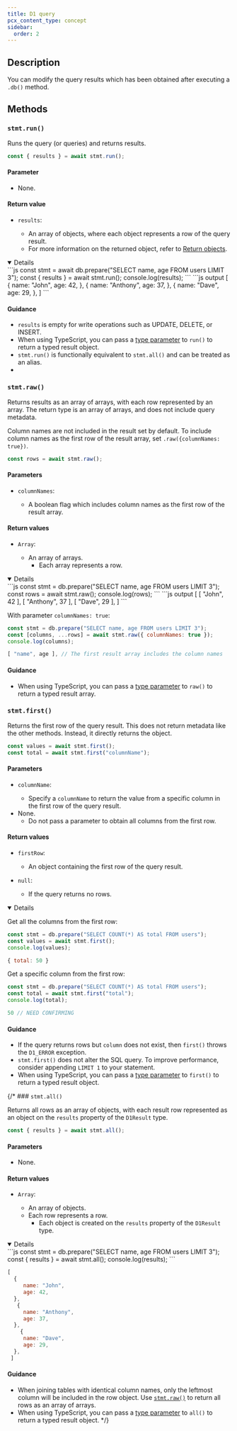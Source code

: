 ```yaml
---
title: D1 query
pcx_content_type: concept
sidebar:
  order: 2
---
```



## Description

You can modify the query results which has been obtained after executing a `.db()` method.

## Methods

### `stmt.run()`

Runs the query (or queries) and returns results.

```js
const { results } = await stmt.run();
```

#### Parameter

- None.

#### Return value

- <code>results</code>: <Type text="Array"/>
  - An array of objects, where each object represents a row of the query result.
  - For more information on the returned object, refer to [Return objects](/d1/worker-api/return-object).

<Details header="Example of return values" open = {false}>
```js
const stmt = await db.prepare("SELECT name, age FROM users LIMIT 3");
const { results } = await stmt.run();
console.log(results);
```
```js output
[
  {
     name: "John",
     age: 42,
  },
   {
     name: "Anthony",
     age: 37,
  },
    {
     name: "Dave",
     age: 29,
  },
 ]
```
</Details>

#### Guidance

- `results` is empty for write operations such as UPDATE, DELETE, or INSERT.
- When using TypeScript, you can pass a [type parameter](/d1/build-with-d1/d1-client-api/#typescript-support) to `run()` to return a typed result object.
- `stmt.run()` is functionally equivalent to `stmt.all()` and can be treated as an alias.
-

### `stmt.raw()`

Returns results as an array of arrays, with each row represented by an array. The return type is an array of arrays, and does not include query metadata.

Column names are not included in the result set by default. To include column names as the first row of the result array, set `.raw({columnNames: true})`.

```js
const rows = await stmt.raw();
```

#### Parameters

- <code>columnNames</code>: <Type text="Boolean"/> <MetaInfo text="Optional"/>
  - A boolean flag which includes column names as the first row of the result array.

#### Return values

- <code>Array</code>: <Type text="Array"/>
  - An array of arrays.
	- Each array represents a row.

<Details header="Example of return values" open = {false}>
```js
const stmt = db.prepare("SELECT name, age FROM users LIMIT 3");
const rows = await stmt.raw();
console.log(rows);
```
```js output
[
  [ "John", 42 ],
  [ "Anthony", 37 ],
  [ "Dave", 29 ],
]
```

With parameter `columnNames: true`:
```js
const stmt = db.prepare("SELECT name, age FROM users LIMIT 3");
const [columns, ...rows] = await stmt.raw({ columnNames: true });
console.log(columns);
```
```js output
[ "name", age ], // The first result array includes the column names
```
</Details>

#### Guidance

- When using TypeScript, you can pass a [type parameter](/d1/build-with-d1/d1-client-api/#typescript-support) to `raw()` to return a typed result array.

### `stmt.first()`

Returns the first row of the query result. This does not return metadata like the other methods. Instead, it directly returns the object.

```js
const values = await stmt.first();
const total = await stmt.first("columnName");
```

#### Parameters

- <code>columnName</code>: <Type text="String"/> <MetaInfo text="Optional"/>
  - Specify a `columnName` to return the value from a specific column in the first row of the query result.
- None.
  - Do not pass a parameter to obtain all columns from the first row.

#### Return values

- <code>firstRow</code>: <Type text="Object"/>
  - An object containing the first row of the query result.

- `null`: <Type text="null"/>
  - If the query returns no rows.

<Details header ="Example of return values" open = {false}>

Get all the columns from the first row:

```js
const stmt = db.prepare("SELECT COUNT(*) AS total FROM users");
const values = await stmt.first();
console.log(values);
```
```js output
{ total: 50 }
```

Get a specific column from the first row:

```js
const stmt = db.prepare("SELECT COUNT(*) AS total FROM users");
const total = await stmt.first("total");
console.log(total);
```
```js output
50 // NEED CONFIRMING
```
</Details>

#### Guidance

- If the query returns rows but `column` does not exist, then `first()` throws the `D1_ERROR` exception.
- `stmt.first()` does not alter the SQL query. To improve performance, consider appending `LIMIT 1` to your statement.
- When using TypeScript, you can pass a [type parameter](/d1/build-with-d1/d1-client-api/#typescript-support) to `first()` to return a typed result object.

{/* ### `stmt.all()`

Returns all rows as an array of objects, with each result row represented as an object on the `results` property of the `D1Result` type.

```js
const { results } = await stmt.all();
```

#### Parameters

- None.

#### Return values

- <code>Array</code>: <Type text="Array"/>
  - An array of objects.
  - Each row represents a row.
	- Each object is created on the `results` property of the `D1Result` type.

<Details header="Example of return values" open = {false}>
```js
const stmt = db.prepare("SELECT name, age FROM users LIMIT 3");
const { results } = await stmt.all();
console.log(results);
```

```js output
[
  {
     name: "John",
     age: 42,
  },
   {
     name: "Anthony",
     age: 37,
  },
    {
     name: "Dave",
     age: 29,
  },
 ]
```
</Details>

#### Guidance

- When joining tables with identical column names, only the leftmost column will be included in the row object. Use [`stmt.raw()`](#await-stmtraw) to return all rows as an array of arrays.
- When using TypeScript, you can pass a [type parameter](/d1/build-with-d1/d1-client-api/#typescript-support) to `all()` to return a typed result object. */}
